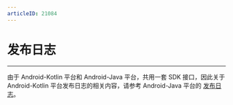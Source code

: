 ```yaml
---
articleID: 21084
---
```

# 发布日志

- - -


<Warning title="注意">

由于 Android-Kotlin 平台和 Android-Java 平台，共用一套 SDK 接口，因此关于 Android-Kotlin 平台发布日志的相关内容，请参考 Android-Java 平台的 [发布日志](#13402)。  

</Warning>
